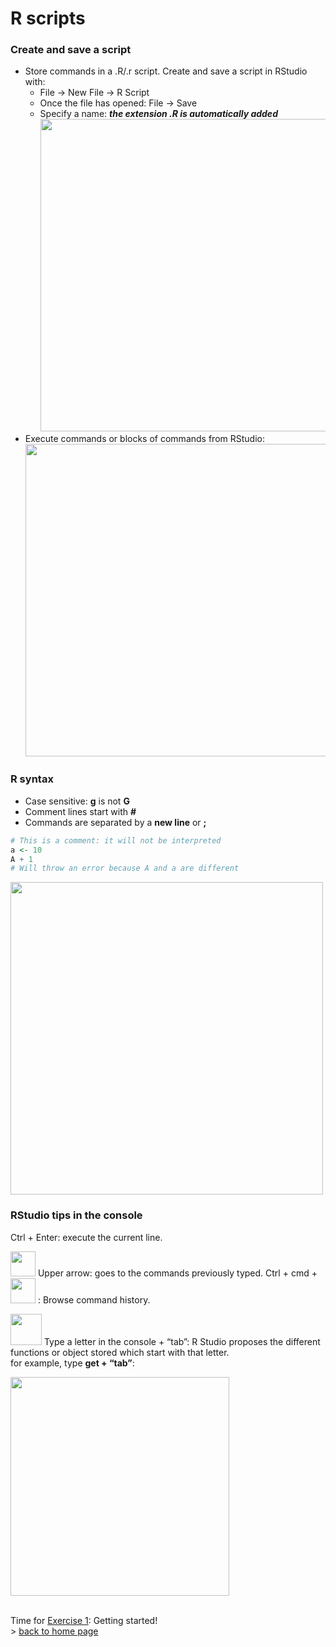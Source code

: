 # R scripts

<h3>Create and save a script</h3>
* Store commands in a .R/.r script. Create and save a script in RStudio with: 
  + File -> New File -> R Script
  + Once the file has opened: File -> Save 
  + Specify a name: ***the extension .R is automatically added***
  <img src="images/rscript_rstudio.png" width="500"/>

* Execute commands or blocks of commands from RStudio:
<img src="images/rscript_rstudio_cmd.png" width="500"/>

<h3>R syntax</h3>

* Case sensitive: **g** is not **G**
* Comment lines start with **#**
* Commands are separated by a **new line** or **;**
```r
# This is a comment: it will not be interpreted
a <- 10
A + 1
# Will throw an error because A and a are different
```
<img src="images/syntax_error.png" width="500"/>

<h3>RStudio tips in the console</h3>

Ctrl + Enter: execute the current line.<br>

<img src="images/arrow_up.png" width="40"/> Upper arrow: goes to the commands previously typed.
Ctrl + cmd + <img src="images/arrow_up.png" width="40"/> : Browse command history.

<img src="images/tab_key.png" width="50"/> Type a letter in the console + "tab": R Studio proposes the different functions or object stored which start with that letter. <br> for example, type **get + "tab"**:

<img src="images/tab_functions.png" width="350"/>

<br>
Time for [Exercise 1](https://sbcrg.github.io/CRG_RIntroduction/exercise1): Getting started!
<br>
> [back to home page](https://sbcrg.github.io/CRG_RIntroduction)

